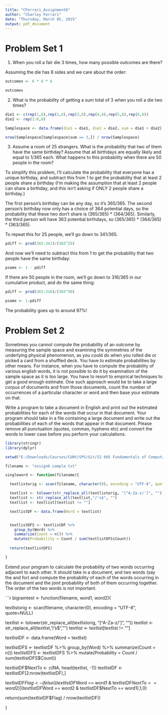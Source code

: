 ---
title: "CFerrari_Assignment6"
author: "Charley Ferrari"
date: "Thursday, March 05, 2015"
output: pdf_document
---

Problem Set 1
============

(1) When you roll a fair die 3 times, how many possible outcomes are there?

Assuming the die has 6 sides and we care about the order:

```{r}

outcomes <- 6 * 6 * 6

outcomes

```


(2) What is the probability of getting a sum total of 3 when you roll a die two times?

```{r}

die1 <- c(rep(1,6),rep(2,6),rep(3,6),rep(4,6),rep(5,6),rep(6,6))
die2 <- rep(1:6,6)

Samplespace <- data.frame(die1 = die1, die2 = die2, sum = die1 + die2)

nrow(Samplespace[Samplespace$sum == 3,]) / nrow(Samplespace)


```

(3) Assume a room of 25 strangers. What is the probability that two of them have the
same birthday? Assume that all birthdays are equally likely and equal to 1/365
each. What happens to this probability when there are 50 people in the room?

To simplify this problem, I'll calculate the probability that everyone has a unique birthday,
and subtract this from 1 to get the probability that at least 2 people share a birthday (I'm 
making the assumption that at least 2 people can share a birthday, and this isn't asking if
ONLY 2 people share a birthday.)

The first person's birthday can be any day, so it's 365/365. The second person's birthday now
only has a choice of 364 potential days, so the probability that these two don't share is 
(365/365) * (364/365). Similarly, the third person will have 363 potential birthdays, so 
(365/365) * (364/365) * (363/365).

To repeat this for 25 people, we'll go down to 341/365.

```{r}

pdiff <- prod(365:341)/(365^25)

```

And now we'll need to subtract this from 1 to get the probability that two people have the same 
birthday:

```{r}

psame <- 1 - pdiff

```

If there are 50 people in the room, we'll go down to 316/365 in our cumulative product, and do the 
same thing:

```{r}

pdiff <- prod(365:316)/(365^50)

psame <- 1-pdiff

```

The probability goes up to around 97%!

Problem Set 2
============

Sometimes you cannot compute the probability of an outcome by measuring the sample
space and examining the symmetries of the underlying physical phenomenon, as you could
do when you rolled die or picked a card from a shuffled deck. You have to estimate
probabilities by other means. For instance, when you have to compute the probability of
various english words, it is not possible to do it by examination of the sample space as it is
too large. You have to resort to empirical techniques to get a good enough estimate. One
such approach would be to take a large corpus of documents and from those documents,
count the number of occurrences of a particular character or word and then base your
estimate on that.

Write a program to take a document in English and print out the estimated probabilities
for each of the words that occur in that document. Your program should take in a file
containing a large document and write out the probabilities of each of the words that
appear in that document. Please remove all punctuation (quotes, commas, hyphens etc)
and convert the words to lower case before you perform your calculations.


```{r}

library(stringr)
library(dplyr)

setwd("E:/Downloads/Courses/CUNY/SPS/Git/IS 605 Fundamentals of Computational Mathematics/Assignment 6")

filename <- "assign6.sample.txt"

singleword <- function(filename){

  textlistorig <- scan(filename, character(0), encoding = "UTF-8", quote=NULL)

  textlist <- tolower(str_replace_all(textlistorig, "[^A-Za-z/']", ""))
  textlist <- str_replace_all(textlist,"/'s$", "")
  textlist <- textlist[textlist != ""]

  textlistDF <- data.frame(Word = textlist)


  textlistDFS <- textlistDF %>%
    group_by(Word) %>%
    summarize(Count = n()) %>%
    mutate(Probability = Count / sum(textlistDFS$Count))
  
  return(textlistDFS)

}

```

Extend your program to calculate the probability of two words occurring adjacent to
each other. It should take in a document, and two words (say the and for) and compute
the probability of each of the words occurring in the document and the joint probability
of both of them occurring together. The order of the two words is not important.

```{r}

bigramtest <- function(filename, word1, word2){

  textlistorig <- scan(filename, character(0), encoding = "UTF-8", quote=NULL)

  textlist <- tolower(str_replace_all(textlistorig, "[^A-Za-z/']", ""))
  textlist <- str_replace_all(textlist,"/'s$", "")
  textlist <- textlist[textlist != ""]

  textlistDF <- data.frame(Word = textlist)


  textlistDFS <- textlistDF %>%
    group_by(Word) %>%
    summarize(Count = n())
  textlistDFS <- textlistDFS %>%
    mutate(Probability = Count / sum(textlistDFS$Count))
  
  textlistDF$NextTo <- c(NA, head(textlist, -1))
  textlistDF <- textlistDF[2:nrow(textlistDF),]
  
  textlistDF$Flag <- ifelse((textlistDF$Word == word1 & textlistDF$NextTo == word2) |
                              (textlistDF$Word == word2 & textlistDF$NextTo == word1),1,0)
  
  return(sum(textlistDF$Flag) / nrow(textlistDF))

}


